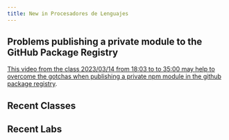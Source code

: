 ```yaml
---
title: New in Procesadores de Lenguajes
---
```


## Problems publishing a private module to the GitHub Package Registry

[This video from the class 2023/03/14 from 18:03 to to 35:00 may help to overcome the gotchas when publishing a private npm module in the github package registry](/news).

## Recent Classes

<Redirect to="/clases/march/2024-03-18-leccion" title="2024-03-18-leccion" />

<Redirect to="/clases/march/2024-03-13-leccion" title="2024-03-13-leccion" />


## Recent Labs

<Redirect to="/labs/lexer-generator" title="Lab Lexer Generator" />

<Redirect to="/labs/while" title="Lab while" />

<Redirect to="/labs/egg-parser" title="Lab egg-parser" />

